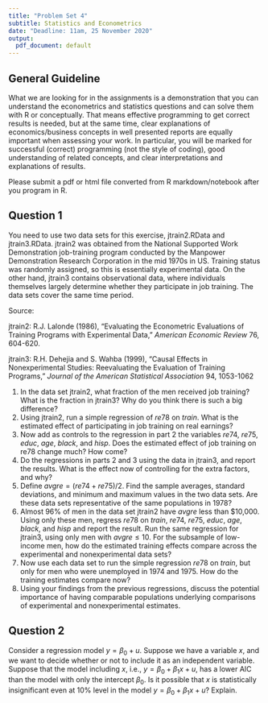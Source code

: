 ```yaml
---
title: "Problem Set 4"
subtitle: Statistics and Econometrics
date: "Deadline: 11am, 25 November 2020"
output:
  pdf_document: default
---
```


## General Guideline
What we are looking for in the assignments is a demonstration that you can understand the econometrics and statistics questions and can solve them with R or conceptually. That means effective programming to get correct results is needed, but at the same time, clear explanations of economics/business concepts in well presented reports are equally important when assessing your work. In particular, you will be marked for successful (correct) programming (not the style of coding), good understanding of related concepts, and clear interpretations and explanations of results.

Please submit a pdf or html file converted from R markdown/notebook after you program in R.


## Question 1
You need to use two data sets for this exercise, jtrain2.RData and jtrain3.RData. jtrain2 was obtained from the National Supported Work Demonstration job-training program conducted by the Manpower Demonstration Research Corporation in the mid 1970s in US. Training status was randomly assigned, so this is essentially experimental data. On the other hand, jtrain3 contains observational data, where individuals themselves largely determine whether they participate in job training. The data sets cover the same time period.

Source:

jtrain2: R.J. Lalonde (1986), "Evaluating the Econometric Evaluations of Training Programs with Experimental Data," $American~Economic~Review$ 76, 604-620.

jtrain3: R.H. Dehejia and S. Wahba (1999), "Causal Effects in Nonexperimental Studies: Reevaluating the Evaluation of Training Programs," $Journal~of~the~American~Statistical~Association$ 94, 1053-1062

1. In the data set jtrain2, what fraction of the men received job training? What is the fraction in jtrain3? Why do you think there is such a big difference?
2. Using jtrain2, run a simple regression of $re78$ on $train$. What is the estimated effect of participating in job training on real earnings?
3. Now add as controls to the regression in part 2 the variables $re74$, $re75$, $educ$, $age$, $black$, and $hisp$. Does the estimated effect of job training on re78 change much? How come?
4. Do the regressions in parts 2 and 3 using the data in jtrain3, and report the results. What is the effect now of controlling for the extra factors, and why?
5. Define $avgre = (re74+re75)/2$. Find the sample averages, standard deviations, and minimum and maximum values in the two data sets. Are these data sets representative of the same populations in 1978?
6. Almost 96% of men in the data set jtrain2 have $avgre$ less than $10,000. Using only these men, regress $re78$ on $train$, $re74$, $re75$, $educ$, $age$, $black$, and $hisp$ and report the result. Run the same regression for jtrain3, using only men with $avgre\le 10$. For the subsample of low-income men, how do the estimated training effects compare across the experimental and nonexperimental data sets?
7. Now use each data set to run the simple regression $re78$ on $train$, but only for men who were unemployed in 1974 and 1975. How do the training estimates compare now?
8. Using your findings from the previous regressions, discuss the potential importance of having comparable populations underlying comparisons of experimental and nonexperimental estimates.


## Question 2
Consider a regression model $y=\beta_0+u$. Suppose we have a variable $x$, and we want to decide whether or not to include it as an independent variable. Suppose that the model including $x$, i.e., $y=\beta_0+\beta_1x+u$, has a lower AIC than the model with only the intercept $\beta_0$. Is it possible that $x$ is statistically insignificant even at 10% level in the model $y=\beta_0+\beta_1x+u$? Explain.